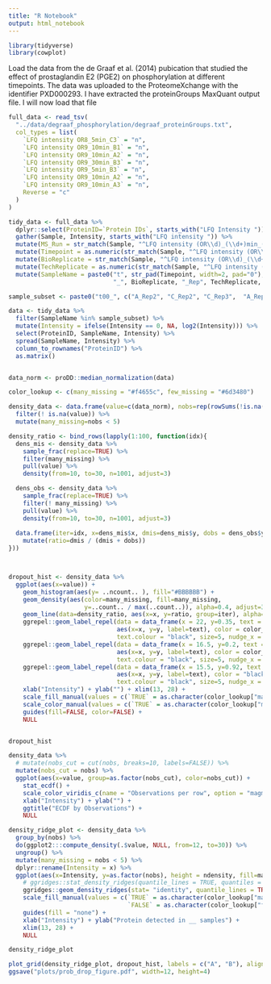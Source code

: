 ```yaml
---
title: "R Notebook"
output: html_notebook
---
```





```r

library(tidyverse)
library(cowplot)


```


Load the data from the de Graaf et al. (2014) pubication that studied the effect of 
prostaglandin E2 (PGE2) on phosphorylation at different timepoints. The data was
uploaded to the ProteomeXchange with the identifier PXD000293. I have extracted
the proteinGroups MaxQuant output file. I will now load that file

```r

full_data <- read_tsv(
  "../data/degraaf_phosphorylation/degraaf_proteinGroups.txt",
  col_types = list(
    `LFQ intensity OR8_5min_C3` = "n",
    `LFQ intensity OR9_10min_B1` = "n",
    `LFQ intensity OR9_10min_A2` = "n",
    `LFQ intensity OR9_30min_B3` = "n",
    `LFQ intensity OR9_5min_B3` = "n",
    `LFQ intensity OR9_10min_A2` = "n",
    `LFQ intensity OR9_10min_A3` = "n",
    Reverse = "c"
  )
) 

tidy_data <- full_data %>%
  dplyr::select(ProteinID=`Protein IDs`, starts_with("LFQ Intensity ")) %>%
  gather(Sample, Intensity, starts_with("LFQ intensity ")) %>%
  mutate(MS_Run = str_match(Sample, "^LFQ intensity (OR\\d)_(\\d+)min_([A-C])(\\d)$")[,2]) %>% 
  mutate(Timepoint = as.numeric(str_match(Sample, "^LFQ intensity (OR\\d)_(\\d+)min_([A-C])(\\d)$")[,3])) %>% 
  mutate(BioReplicate = str_match(Sample, "^LFQ intensity (OR\\d)_(\\d+)min_([A-C])(\\d)$")[,4]) %>% 
  mutate(TechReplicate = as.numeric(str_match(Sample, "^LFQ intensity (OR\\d)_(\\d+)min_([A-C])(\\d)$")[,5])) %>% 
  mutate(SampleName = paste0("t", str_pad(Timepoint, width=2, pad="0"),
                             "_", BioReplicate, "_Rep", TechReplicate,  "_", MS_Run)) 

```






```r
sample_subset <- paste0("t00_", c("A_Rep2", "C_Rep2", "C_Rep3",  "A_Rep1", "C_Rep1", "B_Rep3"), "_OR8")

data <- tidy_data %>%
  filter(SampleName %in% sample_subset) %>%
  mutate(Intensity = ifelse(Intensity == 0, NA, log2(Intensity))) %>%
  select(ProteinID, SampleName, Intensity) %>%
  spread(SampleName, Intensity) %>%
  column_to_rownames("ProteinID") %>%
  as.matrix() 


data_norm <- proDD::median_normalization(data)
```


```r
color_lookup <- c(many_missing = "#f4655c", few_missing = "#6d3480")
```




```r
density_data <- data.frame(value=c(data_norm), nobs=rep(rowSums(!is.na(data_norm)), times=ncol(data_norm))) %>%
  filter(! is.na(value)) %>%
  mutate(many_missing=nobs < 5) 

density_ratio <- bind_rows(lapply(1:100, function(idx){
  dens_mis <- density_data %>%
    sample_frac(replace=TRUE) %>%
    filter(many_missing) %>%
    pull(value) %>%
    density(from=10, to=30, n=1001, adjust=3)

  dens_obs <- density_data %>%
    sample_frac(replace=TRUE) %>%
    filter(! many_missing) %>%
    pull(value) %>%
    density(from=10, to=30, n=1001, adjust=3)
    
  data.frame(iter=idx, x=dens_mis$x, dmis=dens_mis$y, dobs = dens_obs$y) %>%
    mutate(ratio=dmis / (dmis + dobs))
}))



dropout_hist <- density_data %>%
  ggplot(aes(x=value)) +
    geom_histogram(aes(y= ..ncount.. ), fill="#BBBBBB") +
    geom_density(aes(color=many_missing, fill=many_missing, 
                     y=..count.. / max(..count..)), alpha=0.4, adjust=3) +
    geom_line(data=density_ratio, aes(x=x, y=ratio, group=iter), alpha=0.01) +
    ggrepel::geom_label_repel(data = data_frame(x = 22, y=0.35, text = "5-6 Observations"),
                              aes(x=x, y=y, label=text), color = color_lookup["few_missing"],
                              text.colour = "black", size=5, nudge_x = 4, nudge_y = 0.2)+
    ggrepel::geom_label_repel(data = data_frame(x = 16.5, y=0.2, text = "1-4 Observations"),
                              aes(x=x, y=y, label=text), color = color_lookup["many_missing"],
                              text.colour = "black", size=5, nudge_x = -3, nudge_y = 0.2, anchor.side = "bottom")+
    ggrepel::geom_label_repel(data = data_frame(x = 15.5, y=0.92, text = "Density Ratio"),
                              aes(x=x, y=y, label=text), color = "black",
                              text.colour = "black", size=5, nudge_x = -1, nudge_y = -0.1, anchor.side = "top")+
    xlab("Intensity") + ylab("") + xlim(13, 28) + 
    scale_fill_manual(values = c(`TRUE` = as.character(color_lookup["many_missing"]), `FALSE` = as.character(color_lookup["few_missing"]))) +
    scale_color_manual(values = c(`TRUE` = as.character(color_lookup["many_missing"]), `FALSE` = as.character(color_lookup["few_missing"]))) +
    guides(fill=FALSE, color=FALSE) +
    NULL


dropout_hist
```






```r
density_data %>%
  # mutate(nobs_cut = cut(nobs, breaks=10, labels=FALSE)) %>%
  mutate(nobs_cut = nobs) %>%
  ggplot(aes(x=value, group=as.factor(nobs_cut), color=nobs_cut)) +
    stat_ecdf() +
    scale_color_viridis_c(name = "Observations per row", option = "magma", direction=-1, begin = 0.2, end=0.8) +
    xlab("Intensity") + ylab("") +
    ggtitle("ECDF by Observations") +
    NULL
```



```r
density_ridge_plot <- density_data %>%
  group_by(nobs) %>%
  do(ggplot2:::compute_density(.$value, NULL, from=12, to=30)) %>%
  ungroup() %>%
  mutate(many_missing = nobs < 5) %>%
  dplyr::rename(Intensity = x) %>%
  ggplot(aes(x=Intensity, y=as.factor(nobs), height = ndensity, fill=many_missing)) +
    # ggridges::stat_density_ridges(quantile_lines = TRUE, quantiles = 2) +
    ggridges::geom_density_ridges(stat= "identity", quantile_lines = TRUE, quantiles=2, vline_color="black") +
    scale_fill_manual(values = c(`TRUE` = as.character(color_lookup["many_missing"]), 
                                 `FALSE` = as.character(color_lookup["few_missing"]))) +
    guides(fill = "none") +
    xlab("Intensity") + ylab("Protein detected in __ samples") +
    xlim(13, 28) + 
    NULL

density_ridge_plot
```




```r
plot_grid(density_ridge_plot, dropout_hist, labels = c("A", "B"), align="vh")
ggsave("plots/prob_drop_figure.pdf", width=12, height=4)
```





